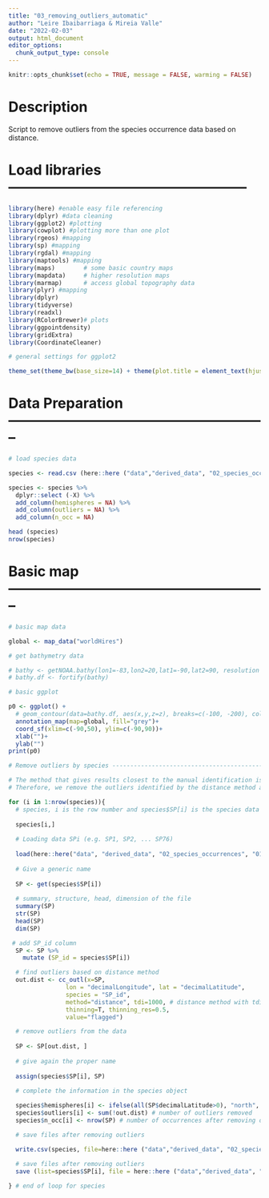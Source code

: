 ```yaml
---
title: "03_removing_outliers_automatic"
author: "Leire Ibaibarriaga & Mireia Valle"
date: "2022-02-03"
output: html_document
editor_options: 
  chunk_output_type: console
---
```


```r
knitr::opts_chunk$set(echo = TRUE, message = FALSE, warming = FALSE)
```

# Description

Script to remove outliers from the species occurrence data based on distance.

# Load libraries ---------------------------------------------------
```r
library(here) #enable easy file referencing 
library(dplyr) #data cleaning
library(ggplot2) #plotting
library(cowplot) #plotting more than one plot
library(rgeos) #mapping
library(sp) #mapping
library(rgdal) #mapping
library(maptools) #mapping
library(maps)        # some basic country maps
library(mapdata)     # higher resolution maps
library(marmap)      # access global topography data
library(plyr) #mapping
library(dplyr)
library(tidyverse)
library(readxl)
library(RColorBrewer)# plots
library(ggpointdensity)
library(gridExtra)
library(CoordinateCleaner)

# general settings for ggplot2

theme_set(theme_bw(base_size=14) + theme(plot.title = element_text(hjust = 0.5)))
```

# Data Preparation --------------------------------------------------------
```r
# load species data

species <- read.csv (here::here ("data","derived_data", "02_species_occurrences", "species_list_pa_top_63.csv"),  sep = ",")

species <- species %>% 
  dplyr::select (-X) %>% 
  add_column(hemispheres = NA) %>% 
  add_column(outliers = NA) %>% 
  add_column(n_occ = NA)

head (species)
nrow(species)
```

# Basic map --------------------------------------------------------
```r
# basic map data

global <- map_data("worldHires")

# get bathymetry data

# bathy <- getNOAA.bathy(lon1=-83,lon2=20,lat1=-90,lat2=90, resolution = 4, keep=FALSE, antimeridian=FALSE)
# bathy.df <- fortify(bathy)

# basic ggplot

p0 <- ggplot() +
  # geom_contour(data=bathy.df, aes(x,y,z=z), breaks=c(-100, -200), col="grey")+
  annotation_map(map=global, fill="grey")+
  coord_sf(xlim=c(-90,50), ylim=c(-90,90))+
  xlab("")+
  ylab("")
print(p0)

# Remove outliers by species ----------------------------------------------

# The method that gives results closest to the manual identification is the distance method from CoordinateCleaner
# Therefore, we remove the outliers identified by the distance method and we save the cleaned data sets

for (i in 1:nrow(species)){
  # species, i is the row number and species$SP[i] is the species data name (which is not always paste0("SP",i) )
  
  species[i,]
  
  # Loading data SPi (e.g. SP1, SP2, ... SP76)
  
  load(here::here("data", "derived_data", "02_species_occurrences", "01_species_occurrences_clean_63", paste0(species$SP[i],".RData")))
  
  # Give a generic name
  
  SP <- get(species$SP[i])
  
  # summary, structure, head, dimension of the file
  summary(SP)
  str(SP)
  head(SP)
  dim(SP)

 # add SP_id column
  SP <- SP %>% 
    mutate (SP_id = species$SP[i]) 

  # find outliers based on distance method
  out.dist <- cc_outl(x=SP,
                lon = "decimalLongitude", lat = "decimalLatitude",
                species = "SP_id",
                method="distance", tdi=1000, # distance method with tdi=1000km
                thinning=T, thinning_res=0.5,
                value="flagged") 

  # remove outliers from the data
  
  SP <- SP[out.dist, ]
  
  # give again the proper name
  
  assign(species$SP[i], SP)
  
  # complete the information in the species object

  species$hemispheres[i] <- ifelse(all(SP$decimalLatitude>0), "north", ifelse(all(SP$decimalLatitude<0), "south", "north & south"))
  species$outliers[i] <- sum(!out.dist) # number of outliers removed
  species$n_occ[i] <- nrow(SP) # number of occurrences after removing outliers

  # save files after removing outliers

  write.csv(species, file=here::here ("data","derived_data", "02_species_occurrences", "species_list_FINAL_hemispheres_automatic.csv"))

  # save files after removing outliers
  save (list=species$SP[i], file = here::here ("data","derived_data", "02_species_occurrences", "02_species_occurrences_no_outliers_automatic", paste0(species$SP[i], "new.RData")))
  
} # end of loop for species
  
```


